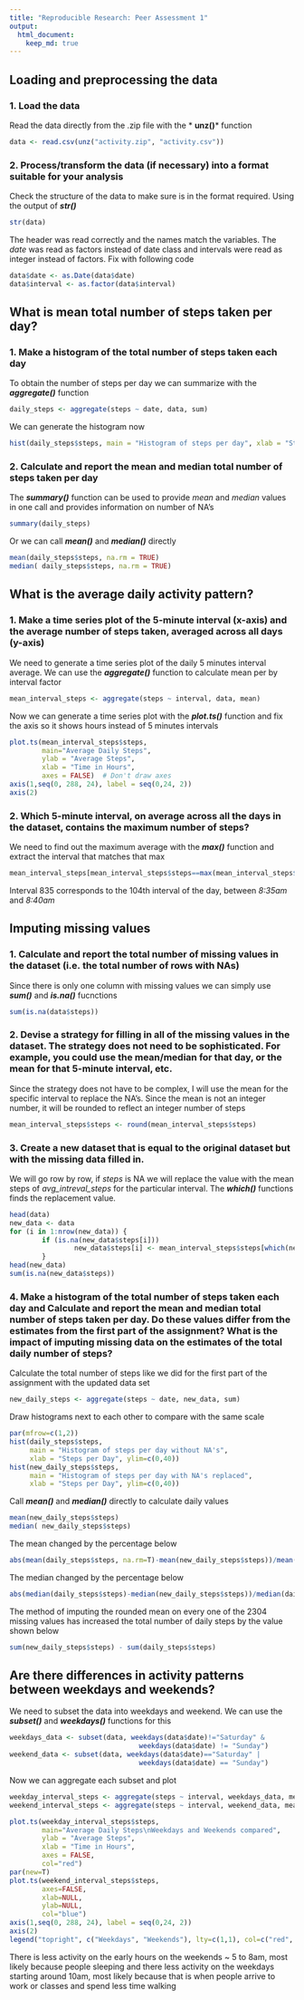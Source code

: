 ```yaml
---
title: "Reproducible Research: Peer Assessment 1"
output: 
  html_document:
    keep_md: true
---
```



## Loading and preprocessing the data 
### 1. Load the data
Read the data directly from the .zip file with the * **unz()*** function
```r
data <- read.csv(unz("activity.zip", "activity.csv"))
```
### 2. Process/transform the data (if necessary) into a format suitable for your analysis
Check the structure of the data to make sure is in the format required. Using the output of ***str()***
```r
str(data)
```
The header was read correctly and the names match the variables. 
The *date* was read as factors instead of date class and intervals were read as integer instead of factors. Fix with following code
```r
data$date <- as.Date(data$date)
data$interval <- as.factor(data$interval)
```
## What is mean total number of steps taken per day?
### 1. Make a histogram of the total number of steps taken each day
To obtain the number of steps per day we can summarize with the ***aggregate()*** function
```r
daily_steps <- aggregate(steps ~ date, data, sum)
```
We can generate the histogram now
```r
hist(daily_steps$steps, main = "Histogram of steps per day", xlab = "Steps per Day")
```

### 2. Calculate and report the mean and median total number of steps taken per day
The ***summary()*** function can be used to provide *mean* and *median* values in one call and provides information on number of NA's 
```r
summary(daily_steps)
```
Or we can call ***mean()*** and ***median()*** directly
```r
mean(daily_steps$steps, na.rm = TRUE)
median( daily_steps$steps, na.rm = TRUE)
```
## What is the average daily activity pattern?
### 1. Make a time series plot of the 5-minute interval (x-axis) and the average number of steps taken, averaged across all days (y-axis)
We need to generate a time series plot of the daily 5 minutes interval average. We can use the ***aggregate()*** function to calculate mean per by interval factor
```r
mean_interval_steps <- aggregate(steps ~ interval, data, mean)
```
Now we can generate a time series plot with the ***plot.ts()*** function and fix the axis so it shows hours instead of 5 minutes intervals
```r
plot.ts(mean_interval_steps$steps,
        main="Average Daily Steps", 
        ylab = "Average Steps", 
        xlab = "Time in Hours",
        axes = FALSE)  # Don't draw axes
axis(1,seq(0, 288, 24), label = seq(0,24, 2))
axis(2)
```

### 2. Which 5-minute interval, on average across all the days in the dataset, contains the maximum number of steps?
We need to find out the maximum average with the ***max()*** function and extract the interval that matches that max
```r
mean_interval_steps[mean_interval_steps$steps==max(mean_interval_steps$steps),]
```
Interval 835 corresponds to the 104th interval of the day, between *8:35am* and *8:40am* 

## Imputing missing values

### 1. Calculate and report the total number of missing values in the dataset (i.e. the total number of rows with NAs)
Since there is only one column with missing values we can simply use ***sum()*** and ***is.na()*** fucnctions
```r
sum(is.na(data$steps))
```

### 2. Devise a strategy for filling in all of the missing values in the dataset. The strategy does not need to be sophisticated. For example, you could use the mean/median for that day, or the mean for that 5-minute interval, etc.
Since the strategy does not have to be complex, I will use the mean for the specific interval to replace the NA's. Since the mean is not an integer number, it will be rounded to reflect an integer number of steps
```r
mean_interval_steps$steps <- round(mean_interval_steps$steps)
```

### 3. Create a new dataset that is equal to the original dataset but with the missing data filled in.
We will go row by row, if *steps* is NA we will replace the value with the mean steps of *avg_intreval_steps* for the particular interval. The ***which()*** functions finds the replacement value.
```r
head(data)
new_data <- data
for (i in 1:nrow(new_data)) {
        if (is.na(new_data$steps[i]))
                new_data$steps[i] <- mean_interval_steps$steps[which(new_data$interval[i] == mean_interval_steps$interval)]
        }
head(new_data)
sum(is.na(new_data$steps))
```

### 4. Make a histogram of the total number of steps taken each day and Calculate and report the mean and median total number of steps taken per day. Do these values differ from the estimates from the first part of the assignment? What is the impact of imputing missing data on the estimates of the total daily number of steps?
Calculate the total number of steps like we did for the first part of the assignment with the updated data set
```r
new_daily_steps <- aggregate(steps ~ date, new_data, sum)
```

Draw histograms next to each other to compare with the same scale
```r
par(mfrow=c(1,2))
hist(daily_steps$steps, 
     main = "Histogram of steps per day without NA's", 
     xlab = "Steps per Day", ylim=c(0,40))
hist(new_daily_steps$steps, 
     main = "Histogram of steps per day with NA's replaced",
     xlab = "Steps per Day", ylim=c(0,40))

```
Call ***mean()*** and ***median()*** directly to calculate daily values
```r
mean(new_daily_steps$steps)
median( new_daily_steps$steps)
```
The mean changed by the percentage below 
```r
abs(mean(daily_steps$steps, na.rm=T)-mean(new_daily_steps$steps))/mean(daily_steps$steps, rm.na=T)
```

The median changed by the percentage below
```r
abs(median(daily_steps$steps)-median(new_daily_steps$steps))/median(daily_steps$steps)
```
The method of imputing the rounded mean on every one of the 2304 missing values has increased the total number of daily steps by the value shown below
```r
sum(new_daily_steps$steps) - sum(daily_steps$steps)
```

## Are there differences in activity patterns between weekdays and weekends?
We need to subset the data into weekdays and weekend. We can use the ***subset()*** and ***weekdays()*** functions for this

```r

weekdays_data <- subset(data, weekdays(data$date)!="Saturday" & 
                                weekdays(data$date) != "Sunday")
weekend_data <- subset(data, weekdays(data$date)=="Saturday" | 
                                weekdays(data$date) == "Sunday")
```

Now we can aggregate each subset and plot
```r
weekday_interval_steps <- aggregate(steps ~ interval, weekdays_data, mean)
weekend_interval_steps <- aggregate(steps ~ interval, weekend_data, mean)

plot.ts(weekday_interval_steps$steps,
        main="Average Daily Steps\nWeekdays and Weekends compared", 
        ylab = "Average Steps", 
        xlab = "Time in Hours",
        axes = FALSE,
        col="red") 
par(new=T)
plot.ts(weekend_interval_steps$steps,
        axes=FALSE,
        xlab=NULL,
        ylab=NULL,
        col="blue") 
axis(1,seq(0, 288, 24), label = seq(0,24, 2))
axis(2)
legend("topright", c("Weekdays", "Weekends"), lty=c(1,1), col=c("red", "blue"))
```

There is less activity on the early hours on the weekends ~ 5 to 8am, most likely because people sleeping and there less activity on the weekdays starting around 10am, most likely because that is when people arrive to work or classes and spend less time walking
